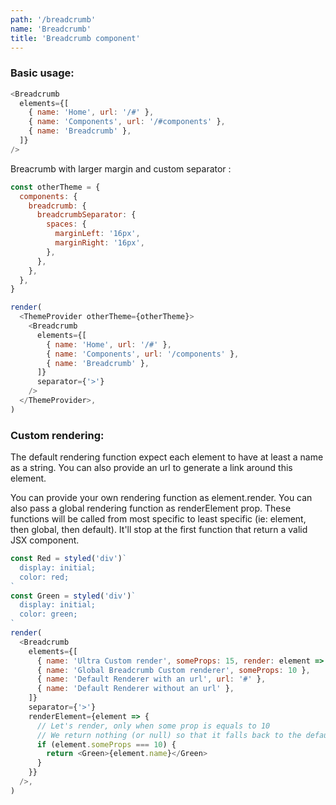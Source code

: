```yaml
---
path: '/breadcrumb'
name: 'Breadcrumb'
title: 'Breadcrumb component'
---
```


### Basic usage:

```js
<Breadcrumb
  elements={[
    { name: 'Home', url: '/#' },
    { name: 'Components', url: '/#components' },
    { name: 'Breadcrumb' },
  ]}
/>
```

Breacrumb with larger margin and custom separator :

```js
const otherTheme = {
  components: {
    breadcrumb: {
      breadcrumbSeparator: {
        spaces: {
          marginLeft: '16px',
          marginRight: '16px',
        },
      },
    },
  },
}

render(
  <ThemeProvider otherTheme={otherTheme}>
    <Breadcrumb
      elements={[
        { name: 'Home', url: '/#' },
        { name: 'Components', url: '/components' },
        { name: 'Breadcrumb' },
      ]}
      separator={'>'}
    />
  </ThemeProvider>,
)
```

### Custom rendering:

The default rendering function expect each element to have at least a name as a string.
You can also provide an url to generate a link around this element.

You can provide your own rendering function as element.render. You can also pass a global rendering function as renderElement prop.
These functions will be called from most specific to least specific (ie: element, then global, then default). It'll stop at the first function that return a valid JSX component.

```js
const Red = styled('div')`
  display: initial;
  color: red;
`
const Green = styled('div')`
  display: initial;
  color: green;
`
render(
  <Breadcrumb
    elements={[
      { name: 'Ultra Custom render', someProps: 15, render: element => <Red>{element.name}</Red> },
      { name: 'Global Breadcrumb Custom renderer', someProps: 10 },
      { name: 'Default Renderer with an url', url: '#' },
      { name: 'Default Renderer without an url' },
    ]}
    separator={'>'}
    renderElement={element => {
      // Let's render, only when some prop is equals to 10
      // We return nothing (or null) so that it falls back to the default renderer
      if (element.someProps === 10) {
        return <Green>{element.name}</Green>
      }
    }}
  />,
)
```

